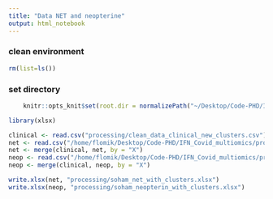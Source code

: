 ```yaml
---
title: "Data NET and neopterine"
output: html_notebook
---
```




### clean environment
```r
rm(list=ls())
```

### set directory
```r
    knitr::opts_knit$set(root.dir = normalizePath("~/Desktop/Code-PHD/IFN_Covid_multiomics/")) 
```

```r
library(xlsx)
```

```r
clinical <- read.csv("processing/clean_data_clinical_new_clusters.csv")
net <- read.csv("/home/flomik/Desktop/Code-PHD/IFN_Covid_multiomics/processing/clean_data_net.csv")
net <- merge(clinical, net, by = "X")
neop <- read.csv("/home/flomik/Desktop/Code-PHD/IFN_Covid_multiomics/processing/clean_data_neopterin.csv")
neop <- merge(clinical, neop, by = "X")
```

```r
write.xlsx(net, "processing/soham_net_with_clusters.xlsx")
write.xlsx(neop, "processing/soham_neopterin_with_clusters.xlsx")
```


